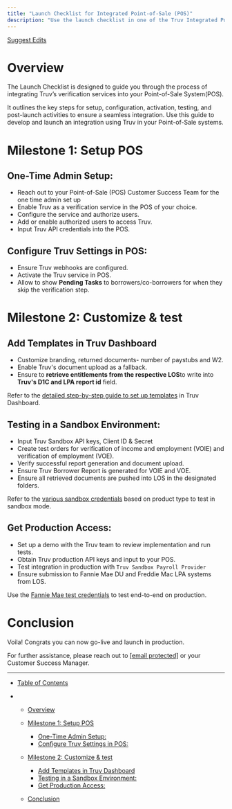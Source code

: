 ```yaml
---
title: "Launch Checklist for Integrated Point-of-Sale (POS)"
description: "Use the launch checklist in one of the Truv Integrated Point-of-Sale platforms"
---
```


[Suggest Edits](/edit/launch-checklist-for-integrated-point-of-sale)

# Overview

The Launch Checklist is designed to guide you through the process of integrating Truv’s verification services into your Point-of-Sale System(POS).

It outlines the key steps for setup, configuration, activation, testing, and post-launch activities to ensure a seamless integration. Use this guide to develop and launch an integration using Truv in your Point-of-Sale systems.

# Milestone 1: Setup POS

## One-Time Admin Setup:

* Reach out to your Point-of-Sale (POS) Customer Success Team for the one time admin set up
* Enable Truv as a verification service in the POS of your choice.
* Configure the service and authorize users.
* Add or enable authorized users to access Truv.
* Input Truv API credentials into the POS.

## Configure Truv Settings in POS:

* Ensure Truv webhooks are configured.
* Activate the Truv service in POS.
* Allow to show **Pending Tasks** to borrowers/co-borrowers for when they skip the verification step.

# Milestone 2: Customize & test

## Add Templates in Truv Dashboard

* Customize branding, returned documents- number of paystubs and W2.
* Enable Truv's document upload as a fallback.
* Ensure to  **retrieve entitlements from the respective LOS**to write into **Truv's D1C and LPA report id** field.

Refer to the [detailed step-by-step guide to set up templates](/docs/customization-templates) in Truv Dashboard.

## Testing in a Sandbox Environment:

* Input Truv Sandbox API keys, Client ID & Secret
* Create test orders for verification of income and employment (VOIE) and verification of employment (VOE).
* Verify successful report generation and document upload.
* Ensure Truv Borrower Report is generated for VOIE and VOE.
* Ensure all retrieved documents are pushed into LOS in the designated folders.

Refer to the [various sandbox credentials](/docs/testing#sandbox-scenarios) based on product type to test in sandbox mode.

## Get Production Access:

* Set up a demo with the Truv team to review implementation and run tests.
* Obtain Truv production API keys and input to your POS.
* Test integration in production with `Truv Sandbox Payroll Provider`
* Ensure submission to Fannie Mae DU and Freddie Mac LPA systems from LOS.

Use the [Fannie Mae test credentials](/docs/testing#supported-scenarios-and-credentials) to test end-to-end on production.

# Conclusion

Voila! Congrats you can now go-live and launch in production.

For further assistance, please reach out to [\[email protected\]](/cdn-cgi/l/email-protection#8ffcfaffffe0fdfbcffbfdfaf9a1ece0e2) or your Customer Success Manager.

***

* [Table of Contents](#)

* * [Overview](#overview)

  * [Milestone 1: Setup POS](#milestone-1-setup-pos)

    * [One-Time Admin Setup:](#one-time-admin-setup)
    * [Configure Truv Settings in POS:](#configure-truv-settings-in-pos)

  * [Milestone 2: Customize & test](#milestone-2-customize--test)

    * [Add Templates in Truv Dashboard](#add-templates-in-truv-dashboard)
    * [Testing in a Sandbox Environment:](#testing-in-a-sandbox-environment)
    * [Get Production Access:](#get-production-access)

  * [Conclusion](#conclusion)
